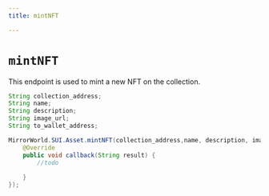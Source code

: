 ```yaml
---
title: mintNFT

---
```


# `mintNFT`
This endpoint is used to mint a new NFT on the collection.

```java
String collection_address;
String name;
String description;
String image_url;
String to_wallet_address;

MirrorWorld.SUI.Asset.mintNFT(collection_address,name, description, image_url, null,to_wallet_address,new MirrorCallback() {
    @Override
    public void callback(String result) {
        //todo
        
    }
});
```
